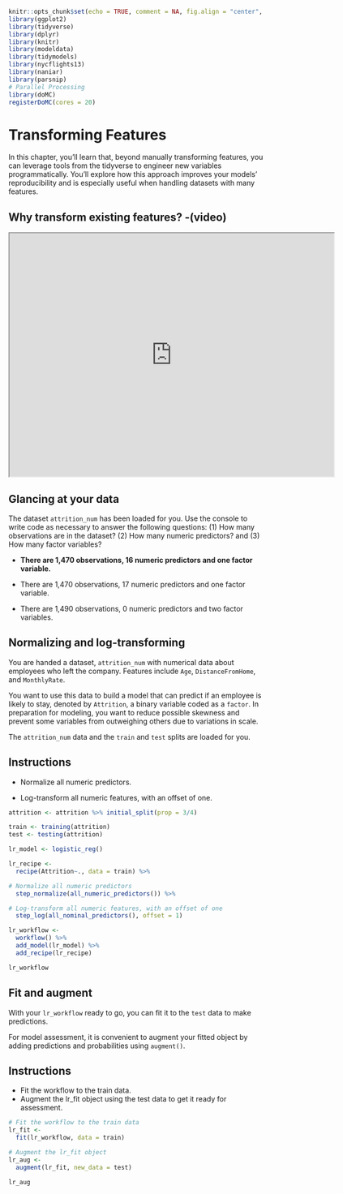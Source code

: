 ```r
knitr::opts_chunk$set(echo = TRUE, comment = NA, fig.align = "center", fig.width = 4, fig.height = 4, message = FALSE, warning = FALSE)
library(ggplot2)
library(tidyverse)
library(dplyr)
library(knitr)
library(modeldata)
library(tidymodels)
library(nycflights13)
library(naniar)
library(parsnip)
# Parallel Processing
library(doMC)
registerDoMC(cores = 20)
```

# Transforming Features

In this chapter, you’ll learn that, beyond manually transforming features, you can leverage tools from the tidyverse to engineer new variables programmatically. You’ll explore how this approach improves your models' reproducibility and is especially useful when handling datasets with many features.

## Why transform existing features? -(video) {-}

<iframe src="https://drive.google.com/file/d/1jgWrAqPuhgUsDQhWAC1ZlVQyAhZrnzK2/preview" width="640" height="480" allow="autoplay"></iframe>

## Glancing at your data

The dataset `attrition_num` has been loaded for you. Use the console to write code as necessary to answer the following questions: (1) How many observations are in the dataset? (2) How many numeric predictors? and (3) How many factor variables?

* **There are 1,470 observations, 16 numeric predictors and one factor variable.**

* There are 1,470 observations, 17 numeric predictors and one factor variable.

* There are 1,490 observations, 0 numeric predictors and two factor variables.

## Normalizing and log-transforming

You are handed a dataset, `attrition_num` with numerical data about employees who left the company. Features include `Age`, `DistanceFromHome`, and `MonthlyRate`.

You want to use this data to build a model that can predict if an employee is likely to stay, denoted by `Attrition`, a binary variable coded as a `factor`. In preparation for modeling, you want to reduce possible skewness and prevent some variables from outweighing others due to variations in scale.

The `attrition_num` data and the `train` and `test` splits are loaded for you.

## Instructions {-}

* Normalize all numeric predictors.

* Log-transform all numeric features, with an offset of one.

```r
attrition <- attrition %>% initial_split(prop = 3/4)

train <- training(attrition)
test <- testing(attrition)
```

```r
lr_model <- logistic_reg()

lr_recipe <- 
  recipe(Attrition~., data = train) %>%

# Normalize all numeric predictors
  step_normalize(all_numeric_predictors()) %>%

# Log-transform all numeric features, with an offset of one
  step_log(all_nominal_predictors(), offset = 1)

lr_workflow <- 
  workflow() %>%
  add_model(lr_model) %>%
  add_recipe(lr_recipe)

lr_workflow
```

## Fit and augment
With your `lr_workflow` ready to go, you can fit it to the `test` data to make predictions.

For model assessment, it is convenient to augment your fitted object by adding predictions and probabilities using `augment()`.

## Instructions {-}

* Fit the workflow to the train data.
* Augment the lr_fit object using the test data to get it ready for assessment.

```r
# Fit the workflow to the train data
lr_fit <- 
  fit(lr_workflow, data = train)

# Augment the lr_fit object
lr_aug <-
  augment(lr_fit, new_data = test)

lr_aug
```











































































































